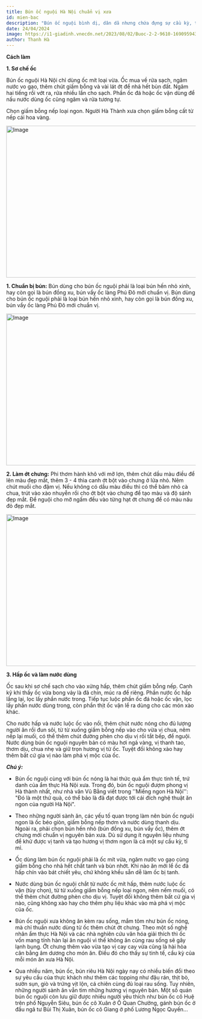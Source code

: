 ```yaml
---
title: Bún ốc nguội Hà Nội chuẩn vị xưa
id: mien-bac
description: "Bún ốc nguội bình dị, dân dã nhưng chứa đựng sự cầu kỳ, tinh tế của ẩm thực Hà thành. Nhà văn Vũ Bằng ca ngợi: 'Đó là thứ quà đạt được tới cái đích nghệ thuật ăn ngon của người Hà Nội'."
date: 24/04/2024
image: https://i1-giadinh.vnecdn.net/2023/08/02/Buoc-2-2-9610-1690959431.jpg?w=680&h=0&q=100&dpr=1&fit=crop&s=btTnVMU9nDB6hp49bIXfhQ
author: Thanh Hà
---
```


**Cách làm**

**1. Sơ chế ốc**

Bún ốc nguội Hà Nội chỉ dùng ốc mít loại vừa. Ốc mua về rửa sạch, ngâm nước vo gạo, thêm chút giấm bỗng và vài lát ớt để nhả hết bùn đất. Ngâm hai tiếng rồi vớt ra, rửa nhiều lần cho sạch. Phần ốc đá hoặc ốc vặn dùng để nấu nước dùng ốc cũng ngâm và rửa tương tự.

Chọn giấm bỗng nếp loại ngon. Người Hà Thành xưa chọn giấm bỗng cất từ nếp cái hoa vàng.

<img
	className="!w-full"
	src="https://i1-giadinh.vnecdn.net/2023/08/02/Buoc-2-2-9610-1690959431.jpg?w=680&h=0&q=100&dpr=1&fit=crop&s=btTnVMU9nDB6hp49bIXfhQ"
	width="718"
	height="404"
	alt="Image"
/>

**1. Chuẩn bị bún:** Bún dùng cho bún ốc nguội phải là loại bún hến nhỏ xinh, hay còn gọi là bún đồng xu, bún vẩy ốc làng Phú Đô mới chuẩn vị. Bún dùng cho bún ốc nguội phải là loại bún hến nhỏ xinh, hay còn gọi là bún đồng xu, bún vẩy ốc làng Phú Đô mới chuẩn vị.

<img
	className="!w-full"
	src="https://i1-giadinh.vnecdn.net/2023/08/02/Buoc-3-3-9566-1690959431.jpg?w=680&h=0&q=100&dpr=1&fit=crop&s=LfLytgCD-wU19GCMaf92vA"
	width="718"
	height="404"
	alt="Image"
/>

**2. Làm ớt chưng:** Phi thơm hành khô với mỡ lợn, thêm chút dầu màu điều để lên màu đẹp mắt, thêm 3 - 4 thìa canh ớt bột vào chưng ở lửa nhỏ. Nêm chút muối cho đậm vị. Nếu không có dầu màu điều thì có thể băm nhỏ cà chua, trút vào xào nhuyễn rồi cho ớt bột vào chưng để tạo màu và độ sánh đẹp mắt. Để nguội cho mỡ ngấm đều vào từng hạt ớt chưng để có màu nâu đỏ đẹp mắt.

<img
	className="!w-full"
	src="https://i1-giadinh.vnecdn.net/2023/08/02/Buoc-4-4-9958-1690959431.jpg?w=680&h=0&q=100&dpr=1&fit=crop&s=X5vbvAp0Y_Xi7ItFLmvktA"
	width="718"
	height="404"
	alt="Image"
/>

**3. Hấp ốc và làm nước dùng**

Ốc sau khi sơ chế sạch cho vào xửng hấp, thêm chút giấm bỗng nếp. Canh kỹ khi thấy ốc vừa bong vảy là đã chín, múc ra để riêng. Phần nước ốc hấp lắng lại, lọc lấy phần nước trong. Tiếp tục luộc phần ốc đá hoặc ốc vặn, lọc lấy phần nước dùng trong, còn phần thịt ốc vặn lể ra dùng cho các món xào khác.

Cho nước hấp và nước luộc ốc vào nồi, thêm chút nước nóng cho đủ lượng người ăn rồi đun sôi, từ từ xuống giấm bỗng nếp vào cho vừa vị chua, nêm nếp lại muối, có thể thêm chút đường phèn cho dịu vị rồi tắt bếp, để nguội. Nước dùng bún ốc nguội nguyên bản có màu hơi ngả vàng, vị thanh tao, thơm dịu, chua nhẹ và giữ trọn hương vị từ ốc. Tuyệt đối không xào hay thêm bất cứ gia vị nào làm phá vị mộc của ốc.

**_Chú ý:_**

- Bún ốc nguội cùng với bún ốc nóng là hai thức quà ẩm thực tinh tế, trứ danh của ẩm thực Hà Nội xưa. Trong đó, bún ốc nguội đượm phong vị Hà thành nhất, như nhà văn Vũ Bằng viết trong ''Miếng ngon Hà Nội'': "Ðó là một thứ quà, có thể bảo là đã đạt được tới cái đích nghệ thuật ăn ngon của người Hà Nội".

- Theo những người sành ăn, các yếu tố quan trọng làm nên bún ốc nguội ngon là ốc béo giòn, giấm bỗng nếp thơm và nước dùng thanh dịu. Ngoài ra, phải chọn bún hến nhỏ (bún đồng xu, bún vẩy ốc), thêm ớt chưng mới chuẩn vị nguyên bản xưa. Dù sử dụng ít nguyên liệu nhưng để khử được vị tanh và tạo hương vị thơm ngon là cả một sự cầu kỳ, tỉ mỉ.

- Ốc dùng làm bún ốc nguội phải là ốc mít vừa, ngâm nước vo gạo cùng giấm bỗng cho nhả hết chất tanh và bùn nhớt. Khi nào ăn mới lể ốc đã hấp chín vào bát chiết yêu, chứ không khều sẵn dễ làm ốc bị tanh.

- Nước dùng bún ốc nguội chắt từ nước ốc mít hấp, thêm nước luộc ốc vặn (tùy chọn), từ từ xuống giấm bỗng nếp loại ngon, nêm nếm muối, có thể thêm chút đường phèn cho dịu vị. Tuyệt đối không thêm bất cứ gia vị nào, cũng không xào hay cho thêm phụ liệu khác vào mà phá vị mộc của ốc.

- Bún ốc nguội xưa không ăn kèm rau sống, mắm tôm như bún ốc nóng, mà chỉ thuần nước dùng từ ốc thêm chút ớt chưng. Theo một số nghệ nhân ẩm thực Hà Nội và các nhà nghiên cứu văn hóa giải thích thì ốc vốn mang tính hàn lại ăn nguội vì thế không ăn cùng rau sống sẽ gây lạnh bụng. Ớt chưng thêm vào vừa tạo vị cay cay vừa cũng là hài hòa cân bằng âm dương cho món ăn. Điều đó cho thấy sự tinh tế, cầu kỳ của mỗi món ăn xưa Hà Nội.

- Qua nhiều năm, bún ốc, bún riêu Hà Nội ngày nay có nhiều biến đổi theo sự yêu cầu của thực khách như thêm các topping như đậu rán, thịt bò, sườn sụn, giò và trứng vịt lộn, cá chiên cùng đủ loại rau sống. Tuy nhiên, những người sành ăn vẫn tìm những hương vị nguyên bản. Một số quán bún ốc nguội còn lưu giữ được nhiều người yêu thích như bún ốc cô Huệ trên phố Nguyễn Siêu, bún ốc cô Xuân ở Ô Quan Chưởng, gánh bún ốc ở đầu ngã tư Bùi Thị Xuân, bún ốc cô Giang ở phố Lương Ngọc Quyến...

